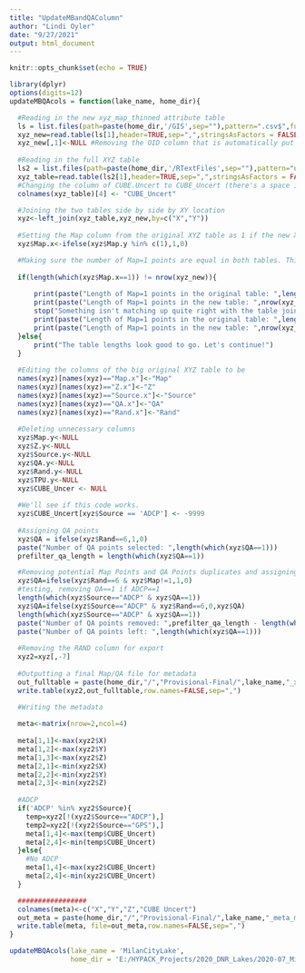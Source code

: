 ```yaml
---
title: "UpdateMBandQAColumn"
author: "Lindi Oyler"
date: "9/27/2021"
output: html_document
---
```


```r
knitr::opts_chunk$set(echo = TRUE)
```


```r
library(dplyr)
options(digits=12)
updateMBQAcols = function(lake_name, home_dir){

  #Reading in the new xyz_map_thinned attribute table
  ls = list.files(path=paste(home_dir,'/GIS',sep=""),pattern=".csv$",full.names = TRUE)
  xyz_new=read.table(ls[1],header=TRUE,sep=",",stringsAsFactors = FALSE)
  xyz_new[,1]<-NULL #Removing the OID column that is automatically put in the table by Arc upon export
  
  #Reading in the full XYZ table
  ls2 = list.files(path=paste(home_dir,'/RTextFiles',sep=""),pattern="uncert_source.csv$",full.names = TRUE)
  xyz_table=read.table(ls2[1],header=TRUE,sep=",",stringsAsFactors = FALSE)
  #Changing the column of CUBE.Uncert to CUBE_Uncert (there's a space in the original column name that gets translated as a . Dumb, I know.)
  colnames(xyz_table)[4] <- "CUBE_Uncert"

  #Joining the two tables side by side by XY location
  xyz<-left_join(xyz_table,xyz_new,by=c("X","Y"))
  
  #Setting the Map column from the original XYZ table as 1 if the new XYZ table Map column is 1
  xyz$Map.x<-ifelse(xyz$Map.y %in% c(1),1,0)

  #Making sure the number of Map=1 points are equal in both tables. This should be equal to the entire length of the new XYZ table.
  
  if(length(which(xyz$Map.x==1)) != nrow(xyz_new)){
      
      print(paste("Length of Map=1 points in the original table: ",length(which(xyz$Map.x==1)),sep=""))
      print(paste("Length of Map=1 points in the new table: ",nrow(xyz_new),sep=""))
      stop("Something isn't matching up quite right with the table joining. Check this out with manual inspection.")
      print(paste("Length of Map=1 points in the original table: ",length(which(xyz$Map.x==1)),sep=""))
      print(paste("Length of Map=1 points in the new table: ",nrow(xyz_new),sep=""))
  }else{
      print("The table lengths look good to go. Let's continue!")
  }
  
  #Editing the columns of the big original XYZ table to be
  names(xyz)[names(xyz)=="Map.x"]<-"Map"
  names(xyz)[names(xyz)=="Z.x"]<-"Z"
  names(xyz)[names(xyz)=="Source.x"]<-"Source"
  names(xyz)[names(xyz)=="QA.x"]<-"QA"
  names(xyz)[names(xyz)=="Rand.x"]<-"Rand"
  
  #Deleting unnecessary columns
  xyz$Map.y<-NULL
  xyz$Z.y<-NULL
  xyz$Source.y<-NULL
  xyz$QA.y<-NULL
  xyz$Rand.y<-NULL
  xyz$TPU.y<-NULL
  xyz$CUBE_Uncer <- NULL
  
  #We'll see if this code works.
  xyz$CUBE_Uncert[xyz$Source == 'ADCP'] <- -9999
  
  #Assigning QA points
  xyz$QA = ifelse(xyz$Rand==6,1,0)
  paste("Number of QA points selected: ",length(which(xyz$QA==1)))
  prefilter_qa_length = length(which(xyz$QA==1))

  #Removing potential Map Points and QA Points duplicates and assigning QA points based on random number
  xyz$QA=ifelse(xyz$Rand==6 & xyz$Map!=1,1,0)
  #testing, removing QA==1 if ADCP==1
  length(which(xyz$Source=="ADCP" & xyz$QA==1))
  xyz$QA=ifelse(xyz$Source=="ADCP" & xyz$Rand==6,0,xyz$QA)
  length(which(xyz$Source=="ADCP" & xyz$QA==1))
  paste("Number of QA points removed: ",prefilter_qa_length - length(which(xyz$QA==1)))
  paste("Number of QA points left: ",length(which(xyz$QA==1)))
  
  #Removing the RAND column for export
  xyz2=xyz[,-7]
  
  #Outputting a final Map/QA file for metadata
  out_fulltable = paste(home_dir,"/","Provisional-Final/",lake_name,"_xyz_fulltable.csv",sep="")
  write.table(xyz2,out_fulltable,row.names=FALSE,sep=",")

  #Writing the metadata
    
  meta<-matrix(nrow=2,ncol=4)
  
  meta[1,1]<-max(xyz2$X)
  meta[1,2]<-max(xyz2$Y)
  meta[1,3]<-max(xyz2$Z)
  meta[2,1]<-min(xyz2$X)
  meta[2,2]<-min(xyz2$Y)
  meta[2,3]<-min(xyz2$Z)
  
  #ADCP
  if('ADCP' %in% xyz2$Source){
    temp=xyz2[!(xyz2$Source=="ADCP"),]
    temp2=xyz2[!(xyz2$Source=="GPS"),]
    meta[1,4]<-max(temp$CUBE_Uncert)
    meta[2,4]<-min(temp$CUBE_Uncert)
  }else{
    #No ADCP
    meta[1,4]<-max(xyz2$CUBE_Uncert)
    meta[2,4]<-min(xyz2$CUBE_Uncert)
  }

  #################
  colnames(meta)<-c("X","Y","Z","CUBE Uncert")
  out_meta = paste(home_dir,"/","Provisional-Final/",lake_name,"_meta_minmax.csv",sep="")
  write.table(meta, file=out_meta,row.names=FALSE,sep=",")
}
```


```r
updateMBQAcols(lake_name = 'MilanCityLake',
               home_dir = 'E:/HYPACK_Projects/2020_DNR_Lakes/2020-07_MilanCityLake')

```

